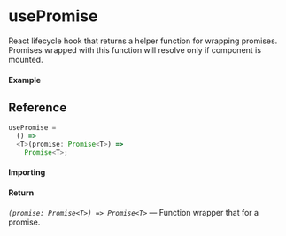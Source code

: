 
<Meta title="New Hook/usePromise" component={Example} />

# usePromise

React lifecycle hook that returns a helper function for wrapping promises. Promises wrapped with this function will resolve only if component is mounted.

#### Example

<Canvas>
  <Story story={Example} inline />
</Canvas>

## Reference

```ts
usePromise =
  () =>
  <T>(promise: Promise<T>) =>
    Promise<T>;
```

#### Importing

<ImportPath />

#### Return

_`(promise: Promise<T>) => Promise<T>`_ — Function wrapper that for a promise.
